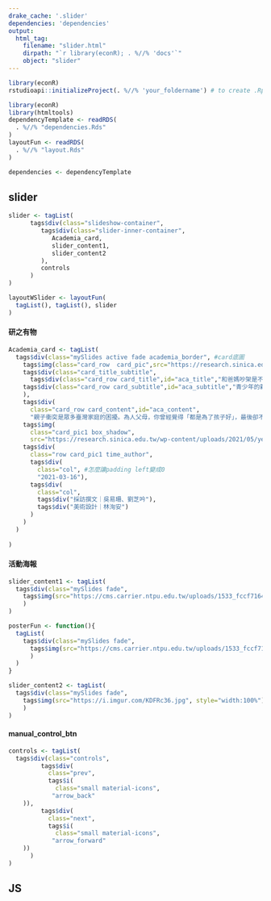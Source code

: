 ```yaml
---
drake_cache: '.slider'
dependencies: 'dependencies'
output:
  html_tag:
    filename: "slider.html"
    dirpath: "`r library(econR); . %//% 'docs'`"
    object: "slider"
---
```


```r
library(econR)
rstudioapi::initializeProject(. %//% 'your_foldername') # to create .Rproj
```


```r
library(econR)
library(htmltools)
dependencyTemplate <- readRDS(
  . %//% "dependencies.Rds"
)
layoutFun <- readRDS(
  . %//% "layout.Rds"
)
```


```r
dependencies <- dependencyTemplate
```

## slider


```r

slider <- tagList(
      tags$div(class="slideshow-container",  
         tags$div(class="slider-inner-container", 
            Academia_card,
            slider_content1,
            slider_content2
         ),
         controls
      )
)

```

```r
layoutWSlider <- layoutFun(
  tagList(), tagList(), slider
)
```

#### 研之有物
```r
Academia_card <- tagList(
  tags$div(class="mySlides active fade academia_border", #card底圖
    tags$img(class="card_row  card_pic",src="https://research.sinica.edu.tw/wp-content/uploads/2020/11/logo.png"), #研之有物 logo
    tags$div(class="card_title_subtitle",
      tags$div(class="card_row card_title",id="aca_title","和爸媽吵架是不孝嗎？心理學家剖析青少年親子衝突的內心小劇場"),
    tags$div(class="card_row card_subtitle",id="aca_subtitle","青少年的親子衝突研究")
    ),
    tags$div(
      class="card_row card_content",id="aca_content",
      "親子衝突是眾多臺灣家庭的困擾。為人父母，你曾經覺得「都是為了孩子好」，最後卻不歡而散嗎？身為青少年，又是否會因為害怕「不孝」的壓力，與爸媽爭執時選擇消極逃避，從未好好訴說自己的想法..."),
    tags$img(
      class="card_pic1 box_shadow",
      src="https://research.sinica.edu.tw/wp-content/uploads/2021/05/yeh-kuang-hui-01.jpeg"),
    tags$div( 
      class="row card_pic1 time_author",
      tags$div(
        class="col", #怎麼讓padding left變成0
        "2021-03-16"),
      tags$div(
        class="col",
        tags$div("採訪撰文｜吳易珊、劉芝吟"),
        tags$div("美術設計｜林洵安")
      )
    )
  )
  
)
```

#### 活動海報
```r

slider_content1 <- tagList(
  tags$div(class="mySlides fade", 
    tags$img(src="https://cms.carrier.ntpu.edu.tw/uploads/1533_fccf71649d.jpeg", style="width:100%"),
    )
)

```

```r

posterFun <- function(){
  tagList(
    tags$div(class="mySlides fade", 
      tags$img(src="https://cms.carrier.ntpu.edu.tw/uploads/1533_fccf71649d.jpeg", style="width:100%"),
      )
  )
}
```

```r

slider_content2 <- tagList(
  tags$div(class="mySlides fade", 
    tags$img(src="https://i.imgur.com/KDFRc36.jpg", style="width:100%"),
    )
)

```

#### manual_control_btn
```r
controls <- tagList(
  tags$div(class="controls", 
         tags$div(
           class="prev", 
           tags$i(
             class="small material-icons",
            "arrow_back"
    )),
         tags$div(
           class="next", 
           tags$i(
             class="small material-icons",
            "arrow_forward"
    ))
      )
)

```



## JS


<!--JS end-->

